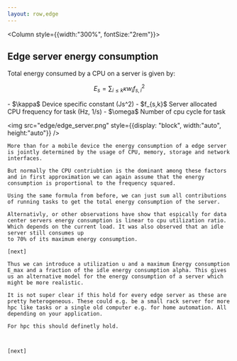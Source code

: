 ```yaml
---
layout: row,edge
---
```

<Column style={{width:"300%", fontSize:"2rem"}}>

## Edge server energy consumption

Total energy consumed by a CPU on a server is given by:

$$
E_s = \sum_{i\leq k}  \kappa w_i f_{s,i}^2
$$

<Params>
-   $\kappa$ Device specific constant (Js^2)
-   $f_{s,k}$ Server allocated CPU frequency for task (Hz, 1/s)
-   $\omega$ Number of cpu cycle for task
</Params>

</Column>

<Column>


<img src="edge/edge_server.png" style={{display: "block", width:"auto", height:"auto"}} />

</Column>

<Navbar sections={false} />

<Note>

    More than for a mobile device the energy consumption of a edge server is jointly determined by the usage of CPU, memory, storage and network interfaces.

    But normally the CPU contriubtion is the dominant among these factors and in first approximation we can again assume that the energy consumption is proportional to the frequency squared. 

    Using the same formula from before, we can just sum all contributions of running tasks to get the total energy consumption of the server.

    Alternativly, or other observations have show that espically for data center servers energy consumption is linear to cpu utilization ratio. Which depends on the current load. It was also observed that an idle server still consumes up 
    to 70% of its maximum energy consumption.

    [next]

    Thus we can introduce a utilization u and a maximum Energy consumption E_max and a fraction of the idle energy consumption alpha. This gives us an alternative model for the energy consumption of a server which might be more realistic.

    It is not super clear if this hold for every edge server as these are pretty heterogeneous. These could e.g. be a small rack server for more hpc like tasks or a single old computer e.g. for home automation. All depending on your application.

    For hpc this should definetly hold. 

    

    [next]    

</Note>
